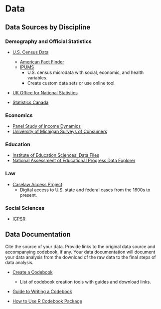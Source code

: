# Data

## Data Sources by Discipline

### Demography and Official Statistics

  * [U.S. Census Data](https://www.census.gov/data.html)
      - [American Fact Finder](https://factfinder.census.gov/faces/nav/jsf/pages/index.xhtml)
      - [IPUMS](https://usa.ipums.org/usa/)
          + U.S. census microdata with social, economic, and health variables.
          + Create custom data sets or use online tool.
          
  * [UK Office for National Statistics](https://www.ons.gov.uk/peoplepopulationandcommunity)
  
  * [Statistics Canada](https://www.statcan.gc.ca/eng/start)

### Economics

  * [Panel Study of Income Dynamics](https://psidonline.isr.umich.edu/)
  * [University of Michigan Surveys of Consumers](http://www.sca.isr.umich.edu/)

### Education

  * [Institute of Education Sciences: Data Files](https://ies.ed.gov/data.asp)
  * [National Assessment of Educational Progress Data Explorer](https://www.nationsreportcard.gov/ndecore/landing)
  
### Law

  * [Caselaw Access Project](https://case.law/)
      - Digital access to U.S. state and federal cases from the 1600s to present.
      
### Social Sciences

  * [ICPSR](https://www.icpsr.umich.edu/icpsrweb/ICPSR/)
  
## Data Documentation

Cite the source of your data. Provide links to the original data source and accompanying codebook, if any. Your data documentation will document your data analysis from the download of the raw data to the final steps of data analysis.

  * [Create a Codebook](http://www.ddialliance.org/training/getting-started-new-content/create-a-codebook)
      - List of codebook creation tools with guides and download links.
      
  * [Guide to Writing a Codebook](http://www.medicine.mcgill.ca/epidemiology/joseph/pbelisle/CodebookCookbook/CodebookCookbook.pdf)

  * [How to Use R Codebook Package](https://osf.io/zrsxd/download/)

